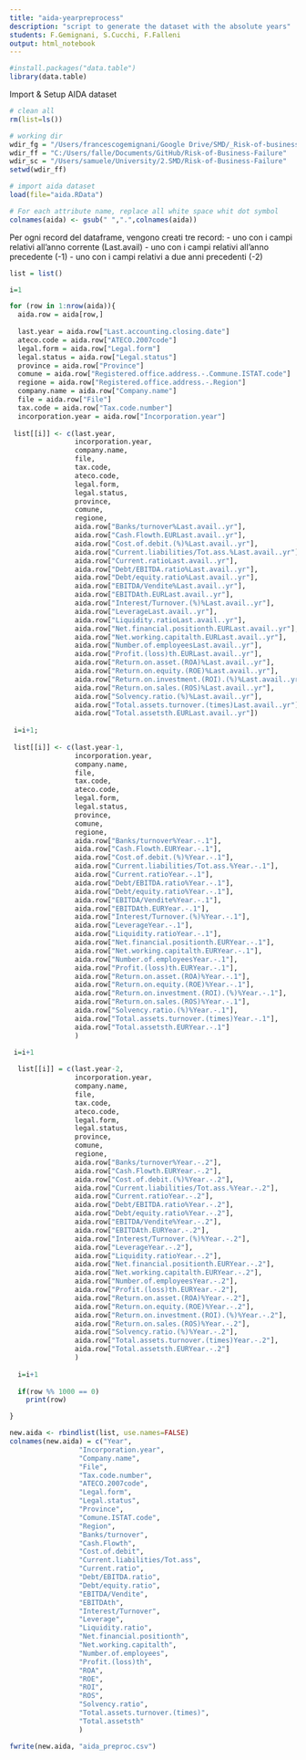 ```yaml
---
title: "aida-yearpreprocess"
description: "script to generate the dataset with the absolute years"
students: F.Gemignani, S.Cucchi, F.Falleni
output: html_notebook
---
```


```r
#install.packages("data.table") 
library(data.table)
```

Import & Setup AIDA dataset
```r
# clean all
rm(list=ls())

# working dir
wdir_fg = "/Users/francescogemignani/Google Drive/SMD/_Risk-of-business-failure/git"
wdir_ff = "C:/Users/falle/Documents/GitHub/Risk-of-Business-Failure"
wdir_sc = "/Users/samuele/University/2.SMD/Risk-of-Business-Failure"
setwd(wdir_ff)

# import aida dataset
load(file="aida.RData")

# For each attribute name, replace all white space whit dot symbol
colnames(aida) <- gsub(" ",".",colnames(aida))
```

Per ogni record del dataframe, vengono creati tre record:
  - uno con i campi relativi all'anno corrente (Last.avail)
  - uno con i campi relativi all'anno precedente (-1)
  - uno con i campi relativi a due anni precedenti (-2)
```r
list = list()

i=1

for (row in 1:nrow(aida)){
  aida.row = aida[row,]
  
  last.year = aida.row["Last.accounting.closing.date"]
  ateco.code = aida.row["ATECO.2007code"]
  legal.form = aida.row["Legal.form"]
  legal.status = aida.row["Legal.status"]
  province = aida.row["Province"]
  comune = aida.row["Registered.office.address.-.Commune.ISTAT.code"]
  regione = aida.row["Registered.office.address.-.Region"]
  company.name = aida.row["Company.name"]
  file = aida.row["File"]
  tax.code = aida.row["Tax.code.number"]
  incorporation.year = aida.row["Incorporation.year"]
  
 list[[i]] <- c(last.year,
                incorporation.year,
                company.name,
                file,
                tax.code,
                ateco.code,
                legal.form,
                legal.status,
                province,
                comune,
                regione,
                aida.row["Banks/turnover%Last.avail..yr"],
                aida.row["Cash.Flowth.EURLast.avail..yr"],
                aida.row["Cost.of.debit.(%)%Last.avail..yr"],
                aida.row["Current.liabilities/Tot.ass.%Last.avail..yr"],
                aida.row["Current.ratioLast.avail..yr"],
                aida.row["Debt/EBITDA.ratio%Last.avail..yr"],
                aida.row["Debt/equity.ratio%Last.avail..yr"],
                aida.row["EBITDA/Vendite%Last.avail..yr"],
                aida.row["EBITDAth.EURLast.avail..yr"],
                aida.row["Interest/Turnover.(%)%Last.avail..yr"],
                aida.row["LeverageLast.avail..yr"],
                aida.row["Liquidity.ratioLast.avail..yr"],
                aida.row["Net.financial.positionth.EURLast.avail..yr"],
                aida.row["Net.working.capitalth.EURLast.avail..yr"],
                aida.row["Number.of.employeesLast.avail..yr"],
                aida.row["Profit.(loss)th.EURLast.avail..yr"],
                aida.row["Return.on.asset.(ROA)%Last.avail..yr"],
                aida.row["Return.on.equity.(ROE)%Last.avail..yr"],
                aida.row["Return.on.investment.(ROI).(%)%Last.avail..yr"],
                aida.row["Return.on.sales.(ROS)%Last.avail..yr"],
                aida.row["Solvency.ratio.(%)%Last.avail..yr"],
                aida.row["Total.assets.turnover.(times)Last.avail..yr"],
                aida.row["Total.assetsth.EURLast.avail..yr"])
 
 i=i+1;
 
 list[[i]] <- c(last.year-1,
                incorporation.year,
                company.name,
                file,
                tax.code,
                ateco.code,
                legal.form,
                legal.status,
                province,
                comune,
                regione,
                aida.row["Banks/turnover%Year.-.1"],
                aida.row["Cash.Flowth.EURYear.-.1"],
                aida.row["Cost.of.debit.(%)%Year.-.1"],
                aida.row["Current.liabilities/Tot.ass.%Year.-.1"],
                aida.row["Current.ratioYear.-.1"],
                aida.row["Debt/EBITDA.ratio%Year.-.1"],
                aida.row["Debt/equity.ratio%Year.-.1"],
                aida.row["EBITDA/Vendite%Year.-.1"],
                aida.row["EBITDAth.EURYear.-.1"],
                aida.row["Interest/Turnover.(%)%Year.-.1"],
                aida.row["LeverageYear.-.1"],
                aida.row["Liquidity.ratioYear.-.1"],
                aida.row["Net.financial.positionth.EURYear.-.1"],
                aida.row["Net.working.capitalth.EURYear.-.1"],
                aida.row["Number.of.employeesYear.-.1"],
                aida.row["Profit.(loss)th.EURYear.-.1"],
                aida.row["Return.on.asset.(ROA)%Year.-.1"],
                aida.row["Return.on.equity.(ROE)%Year.-.1"],
                aida.row["Return.on.investment.(ROI).(%)%Year.-.1"],
                aida.row["Return.on.sales.(ROS)%Year.-.1"],
                aida.row["Solvency.ratio.(%)%Year.-.1"],
                aida.row["Total.assets.turnover.(times)Year.-.1"],
                aida.row["Total.assetsth.EURYear.-.1"]
                )

 i=i+1
 
  list[[i]] = c(last.year-2,
                incorporation.year,
                company.name,
                file,
                tax.code,
                ateco.code,
                legal.form,
                legal.status,
                province,
                comune,
                regione,
                aida.row["Banks/turnover%Year.-.2"],
                aida.row["Cash.Flowth.EURYear.-.2"],
                aida.row["Cost.of.debit.(%)%Year.-.2"],
                aida.row["Current.liabilities/Tot.ass.%Year.-.2"],
                aida.row["Current.ratioYear.-.2"],
                aida.row["Debt/EBITDA.ratio%Year.-.2"],
                aida.row["Debt/equity.ratio%Year.-.2"],
                aida.row["EBITDA/Vendite%Year.-.2"],
                aida.row["EBITDAth.EURYear.-.2"],
                aida.row["Interest/Turnover.(%)%Year.-.2"],
                aida.row["LeverageYear.-.2"],
                aida.row["Liquidity.ratioYear.-.2"],
                aida.row["Net.financial.positionth.EURYear.-.2"],
                aida.row["Net.working.capitalth.EURYear.-.2"],
                aida.row["Number.of.employeesYear.-.2"],
                aida.row["Profit.(loss)th.EURYear.-.2"],
                aida.row["Return.on.asset.(ROA)%Year.-.2"],
                aida.row["Return.on.equity.(ROE)%Year.-.2"],
                aida.row["Return.on.investment.(ROI).(%)%Year.-.2"],
                aida.row["Return.on.sales.(ROS)%Year.-.2"],
                aida.row["Solvency.ratio.(%)%Year.-.2"],
                aida.row["Total.assets.turnover.(times)Year.-.2"],
                aida.row["Total.assetsth.EURYear.-.2"]
                )
  
  i=i+1
 
  if(row %% 1000 == 0)
    print(row)

}
```


```r
new.aida <- rbindlist(list, use.names=FALSE)
colnames(new.aida) = c("Year",
                 "Incorporation.year",
                 "Company.name",
                 "File",
                 "Tax.code.number",
                 "ATECO.2007code",
                 "Legal.form",
                 "Legal.status",
                 "Province",
                 "Comune.ISTAT.code",
                 "Region",
                 "Banks/turnover",
                 "Cash.Flowth",
                 "Cost.of.debit",
                 "Current.liabilities/Tot.ass",
                 "Current.ratio",
                 "Debt/EBITDA.ratio",
                 "Debt/equity.ratio",
                 "EBITDA/Vendite",
                 "EBITDAth",
                 "Interest/Turnover",
                 "Leverage",
                 "Liquidity.ratio",
                 "Net.financial.positionth",
                 "Net.working.capitalth",
                 "Number.of.employees",
                 "Profit.(loss)th",
                 "ROA",
                 "ROE",
                 "ROI",
                 "ROS",
                 "Solvency.ratio",
                 "Total.assets.turnover.(times)",
                 "Total.assetsth"
                 )
```

```r
fwrite(new.aida, "aida_preproc.csv")
```


